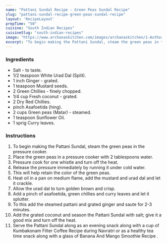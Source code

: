 ---
name: "Pattani Sundal Recipe - Green Peas Sundal Recipe"
slug: "pattani-sundal-recipe-green-peas-sundal-recipe"
layout: 'RecipeLayout'
prepTime: "50"
cuisine: "South Indian Recipes"
cuisineSlug: "south-indian-recipes"
image: "https://www.archanaskitchen.com/images/archanaskitchen/1-Author/Nithya_Anantham/Pattani_Sundal_Green_Peas_Sundal_Recipe.jpg"
excerpt: "To begin making the Pattani Sundal, steam the green peas in the pressure cooker"
---

### Ingredients

- Salt - to taste.
- 1/2 teaspoon White Urad Dal (Split).
- 1 inch Ginger - grated.
- 1 teaspoon Mustard seeds.
- 2 Green Chillies - finely chopped.
- 1/4 cup Fresh coconut - grated.
- 2 Dry Red Chillies.
- pinch Asafoetida (hing).
- 2 cups Green peas (Matar) - steamed.
- 1 teaspoon Sunflower Oil.
- 1 sprig Curry leaves.

### Instructions

1. To begin making the Pattani Sundal, steam the green peas in the pressure cooker.
1. Place the green peas in a pressure cooker with 2 tablespoons water.
1. Pressure cook for one whistle and turn off the heat.
1. Release the pressure immediately by running it under cold water.
1. This will help retain the color of the green peas.
1. Heat oil in a pan on medium flame, add the mustard and urad dal and let it crackle.
1. Allow the urad dal to turn golden brown and crisp.
1. Add a pinch of asafoetida, green chillies and curry leaves and let it splutter.
1. To this add the steamed pattani and grated ginger and saute for 2-3 minutes.
1. Add the grated coconut and season the Pattani Sundal with salt; give it a good mix and turn off the heat.
1. Serve the Pattani Sundal along as an evening snack along with a cup of Kumbakonam Filter Coffee Recipe  during Navratri or as a healthy tea time snack along with a glass of Banana And Mango Smoothie Recipe .
